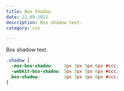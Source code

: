 ```yaml
---
title: Box Shadow
date: 11.09.2022
description: Box shadow text.
category: css

---
```


Box shadow text.

```css
.shadow {
  -moz-box-shadow:    3px 3px 5px 6px #ccc;
  -webkit-box-shadow: 3px 3px 5px 6px #ccc;
  box-shadow:         3px 3px 5px 6px #ccc;
}
```